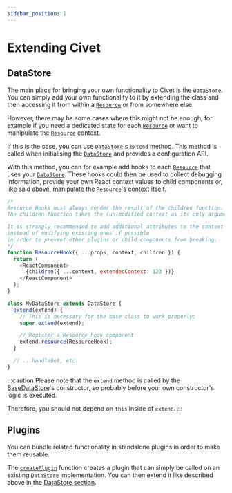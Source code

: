 ```yaml
---
sidebar_position: 1
---
```


# Extending Civet

## DataStore

The main place for bringing your own functionality to Civet is the [`DataStore`](../api/core#datastore).
You can simply add your own functionality to it by extending the class and then accessing it from within a [`Resource`](../api/core#resource) or from somewhere else.

However, there may be some cases where this might not be enough, for example if you need a dedicated state for each [`Resource`](../api/core#resource) or want to manipulate the [`Resource`](../api/core#resource) context.

If this is the case, you can use [`DataStore`](../api/core#datastore)'s `extend` method.
This method is called when initialising the [`DataStore`](../api/core#datastore) and provides a configuration API.

With this method, you can for example add hooks to each [`Resource`](../api/core#resource) that uses your [`DataStore`](../api/core#datastore).
These hooks could then be used to collect debugging information, provide your own React context values to child components or, like said above, manipulate the [`Resource`](../api/core#resource)'s context itself.

```js
/*
Resource Hooks must always render the result of the children function.
The children function takes the (un)modified context as its only argument.

It is strongly recommended to add additional attributes to the context
instead of modifying existing ones if possible
in order to prevent other plugins or child components from breaking.
*/
function ResourceHook({ ...props, context, children }) {
  return (
    <ReactComponent>
      {children({ ...context, extendedContext: 123 })}
    </ReactComponent>
  );
}

class MyDataStore extends DataStore {
  extend(extend) {
    // This is necessary for the base class to work properly:
    super.extend(extend);

    // Register a Resource hook component
    extend.resource(ResourceHook);
  }

  // ...handleGet, etc.
}
```

:::caution
Please note that the `extend` method is called by the [BaseDataStore](api-core#basedatastore)'s constructor, so probably before your own constructor's logic is executed.

Therefore, you should not depend on `this` inside of `extend`.
:::

## Plugins

You can bundle related functionality in standalone plugins in order to make them reusable.

The [`createPlugin`](../api/core#createplugin) function creates a plugin that can simply be called on an existing [`DataStore`](../api/core#datastore) implementation.
You can then extend it like described above in the [DataStore section](#datastore).
